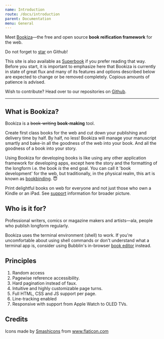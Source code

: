 ```yaml
---
name: Introduction
route: /docs/introduction
parent: Documentation
menu: General
---
```


Meet [Bookiza](https://bookiza.io)—the free and open source **book reification framework** for the web.

Do not forget to [star](https://github.com/bookiza/bookiza.cli) on Github!


This site is also available as [Superbook](https://bubblin.io/cover/bookiza-framework-by-marvin-danig) if
you prefer reading that way. Before you start, it is important to emphasize
here that Bookiza is currently in state of great flux and many of its
features and options described below are expected to change or be removed completely. Copious amounts of patience is advised.

Wish to contribute? Head over to our repositories on [Github](https://github.com/bookiza).

---

## What is Bookiza?

Bookiza is a ~~book-writing~~ **book-making** tool. 

Create first class books for the web and cut down your publishing and delivery time by half. By half, no less! Bookiza will manage your manuscript smartly and bake-in all the goodness of the web into your book. And all the goodness of a book into your story.

Using Bookiza for developing books is like using any other application framework for developing apps, except here the story and the formatting of the longform i.e. the book _is_ the end goal. You can call it 'book development' for the web, but traditionally, in the physical realm, this art is known as [bookbinding](https://en.wikipedia.org/wiki/Bookbinding). 😇

Print delightful books on web for everyone and not just those who own a Kindle or an iPad. See [support](https://bubblin.io/support) information for broader picture.

## Who is it for?

Professional writers, comics or magazine makers and artists—ala, people who publish longform regularly.

Bookiza uses the terminal environment (shell) to work. If you're uncomfortable about using shell commands or don't understand what a terminal app is, consider using Bubblin's in-browser [book editor](https://bubblin.io/docs/setup) instead.


## Principles

1. Random access
2. Pagewise reference accessibility.
3. Hard pagination instead of faux.
4. Intuitive and highly customizable page turns.
5. Full HTML, CSS and JS support per page.
6. Line-tracking enabled
7. Responsive with support from Apple Watch to OLED TVs.



## Credits

<div>Icons made by <a rel="nofollow noopener noreferrer" href="https://www.flaticon.com/authors/smashicons" title="Smashicons">Smashicons</a> from <a href="https://www.flaticon.com/" title="Flaticon">www.flaticon.com</a></div>


